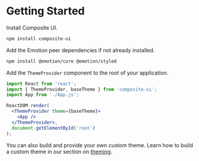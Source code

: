 # Getting Started

Install Composite UI.

```sh
npm install composite-ui
```

Add the Emotion peer dependencies if not already installed.

```sh
npm install @emotion/core @emotion/styled
```

Add the `ThemeProvider` component to the root of your application.

```jsx
import React from 'react';
import { ThemeProvider, baseTheme } from 'composite-ui';
import App from './App.js';

ReactDOM.render(
  <ThemeProvider theme={baseTheme}>
    <App />
  </ThemeProvider>,
  document.getElementById('root')
);
```

You can also build and provide your own custom theme. Learn how to build a custom theme in our section on [theming](/docs/theming).
